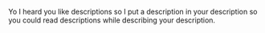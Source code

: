 Yo I heard you like descriptions so I put a description in your description so you could read descriptions while describing your description.